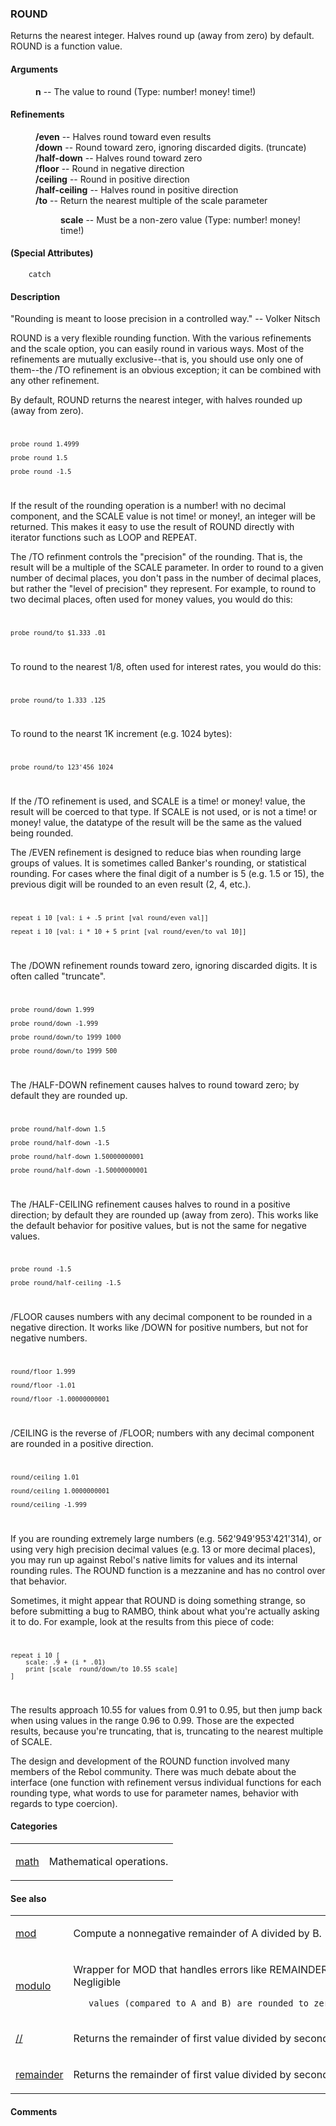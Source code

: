 === ROUND ===
Returns the nearest integer. Halves round up (away from zero) by default.
ROUND is a function value.
==== Arguments ==== 
: '''n''' -- The value to round (Type: number! money! time!)

==== Refinements ==== 
: '''/even''' -- Halves round toward even results 
: '''/down''' -- Round toward zero, ignoring discarded digits. (truncate) 
: '''/half-down''' -- Halves round toward zero 
: '''/floor''' -- Round in negative direction 
: '''/ceiling''' -- Round in positive direction 
: '''/half-ceiling''' -- Halves round in positive direction 
: '''/to''' -- Return the nearest multiple of the scale parameter 
:: '''scale''' -- Must be a non-zero value (Type: number! money! time!)

==== (Special Attributes) ==== 
	 catch

==== Description ==== 


"Rounding is meant to loose precision in a controlled way." -- Volker Nitsch

ROUND is a very flexible rounding function. With the various refinements and the scale option, you can easily round in various ways. Most of the refinements are mutually exclusive--that is, you should use only one of them--the /TO refinement is an obvious exception; it can be combined with any other refinement.

By default, ROUND returns the nearest integer, with halves rounded up (away from zero).


<code><pre>
probe round 1.4999

probe round 1.5

probe round -1.5
</pre></code>
If the result of the rounding operation is a number! with no decimal component, and the SCALE value is not time! or money!, an integer will be returned. This makes it easy to use the result of ROUND directly with iterator functions such as LOOP and REPEAT.

The /TO refinment controls the "precision" of the rounding. That is, the result will be a multiple of the SCALE parameter. In order to round to a given number of decimal places, you don't pass in the number of decimal places, but rather the "level of precision" they represent. For example, to round to two decimal places, often used for money values, you would do this:


<code><pre>
probe round/to $1.333 .01
</pre></code>
To round to the nearest 1/8, often used for interest rates, you would do this:


<code><pre>
probe round/to 1.333 .125
</pre></code>
To round to the nearst 1K increment (e.g. 1024 bytes):


<code><pre>
probe round/to 123'456 1024
</pre></code>
If the /TO refinement is used, and SCALE is a time! or money! value, the result will be coerced to that type. If SCALE is not used, or is not a time! or money! value, the datatype of the result will be the same as the valued being rounded.

The /EVEN refinement is designed to reduce bias when rounding large groups of values. It is sometimes called Banker's rounding, or statistical rounding. For cases where the final digit of a number is 5 (e.g. 1.5 or 15), the previous digit will be rounded to an even result (2, 4, etc.).


<code><pre>
repeat i 10 [val: i + .5 print [val round/even val]]

repeat i 10 [val: i * 10 + 5 print [val round/even/to val 10]]
</pre></code>
The /DOWN refinement rounds toward zero, ignoring discarded digits. It is often called "truncate".


<code><pre>
probe round/down 1.999

probe round/down -1.999

probe round/down/to 1999 1000

probe round/down/to 1999 500
</pre></code>
The /HALF-DOWN refinement causes halves to round toward zero; by default they are rounded up.


<code><pre>
probe round/half-down 1.5

probe round/half-down -1.5

probe round/half-down 1.50000000001

probe round/half-down -1.50000000001
</pre></code>
The /HALF-CEILING refinement causes halves to round in a positive direction; by default they are rounded up (away from zero). This works like the default behavior for positive values, but is not the same for negative values.


<code><pre>
probe round -1.5

probe round/half-ceiling -1.5
</pre></code>
/FLOOR causes numbers with any decimal component to be rounded in a negative direction. It works like /DOWN for positive numbers, but not for negative numbers.


<code><pre>
round/floor 1.999

round/floor -1.01

round/floor -1.00000000001
</pre></code>
/CEILING is the reverse of /FLOOR; numbers with any decimal component are rounded in a positive direction.


<code><pre>
round/ceiling 1.01

round/ceiling 1.0000000001

round/ceiling -1.999
</pre></code>
If you are rounding extremely large numbers (e.g. 562'949'953'421'314), or using very high precision decimal values (e.g. 13 or more decimal places), you may run up against Rebol's native limits for values and its internal rounding rules. The ROUND function is a mezzanine and has no control over that behavior.

Sometimes, it might appear that ROUND is doing something strange, so before submitting a bug to RAMBO, think about what you're actually asking it to do. For example, look at the results from this piece of code:


<code><pre>
repeat i 10 [
    scale: .9 + (i * .01) 
    print [scale  round/down/to 10.55 scale]
]
</pre></code>
The results approach 10.55 for values from 0.91 to 0.95, but then jump back when using values in the range 0.96 to 0.99. Those are the expected results, because you're truncating, that is, truncating to the nearest multiple of SCALE.

The design and development of the ROUND function involved many members of the Rebol community. There was much debate about the interface (one function with refinement versus individual functions for each rounding type, what words to use for parameter names, behavior with regards to type coercion).



==== Categories ==== 


{|
| [[Categories math|math]] 
| Mathematical operations. 
|}

==== See also ==== 


{|
| [[Words mod|mod]] 
| Compute a nonnegative remainder of A divided by B. 
|- 
| [[Words modulo|modulo]] 
| Wrapper for MOD that handles errors like REMAINDER. Negligible
	values (compared to A and B) are rounded to zero. 
|- 
| [[Words //|//]] 
| Returns the remainder of first value divided by second. 
|- 
| [[Words remainder|remainder]] 
| Returns the remainder of first value divided by second. 
|}

==== Comments ==== 


<blockquote>
{|
|}</blockquote>